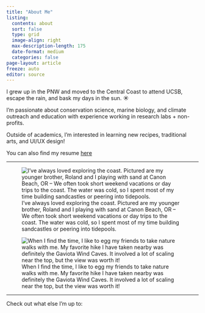 ```yaml
---
title: "About Me"
listing:
  contents: about
  sort: false
  type: grid
  image-align: right
  max-description-length: 175
  date-format: medium
  categories: false
page-layout: article
freeze: auto
editor: source
---
```



I grew up in the PNW and moved to the Central Coast to attend UCSB, escape the rain, and bask my days in the sun. ☀️

I'm passionate about conservation science, marine biology, and climate outreach and education with experience working in research labs + non-profits.

Outside of academics, I'm interested in learning new recipes, traditional arts, and UI/UX design!


You can also find my resume [here](https://docs.google.com/document/d/1wDDSPpHPegMAnVRD2VCqW2HDpQqcA-oxd_Md09W9RoU/edit?usp=sharing)

------------------------------------------------------------------------

![I’ve always loved exploring the coast. Pictured are my younger brother, Roland and I playing with sand at Canon Beach, OR – We often took short weekend vacations or day trips to the coast. The water was cold, so I spent most of my time building sandcastles or peering into tidepools.](images/beachday.jpg){group="my-gallery"}

![When I find the time, I like to egg my friends to take nature walks with me. My favorite hike I have taken nearby was definitely the Gaviota Wind Caves. It involved a lot of scaling near the top, but the view was worth it!](images/gaviota.jpg){group="my-gallery"}

------------------------------------------------------------------------

Check out what else I'm up to:
